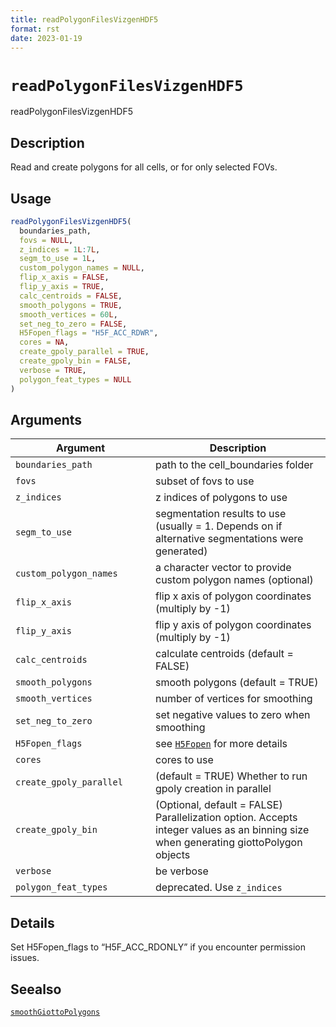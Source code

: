 ```yaml
--- 
title: readPolygonFilesVizgenHDF5 
format: rst 
date: 2023-01-19 
--- 
```

# `readPolygonFilesVizgenHDF5`

readPolygonFilesVizgenHDF5


## Description

Read and create polygons for all cells, or for only selected FOVs.


## Usage

```r
readPolygonFilesVizgenHDF5(
  boundaries_path,
  fovs = NULL,
  z_indices = 1L:7L,
  segm_to_use = 1L,
  custom_polygon_names = NULL,
  flip_x_axis = FALSE,
  flip_y_axis = TRUE,
  calc_centroids = FALSE,
  smooth_polygons = TRUE,
  smooth_vertices = 60L,
  set_neg_to_zero = FALSE,
  H5Fopen_flags = "H5F_ACC_RDWR",
  cores = NA,
  create_gpoly_parallel = TRUE,
  create_gpoly_bin = FALSE,
  verbose = TRUE,
  polygon_feat_types = NULL
)
```


## Arguments

Argument      |Description
------------- |----------------
`boundaries_path`     |     path to the cell_boundaries folder
`fovs`     |     subset of fovs to use
`z_indices`     |     z indices of polygons to use
`segm_to_use`     |     segmentation results to use (usually = 1. Depends on if alternative segmentations were generated)
`custom_polygon_names`     |     a character vector to provide custom polygon names (optional)
`flip_x_axis`     |     flip x axis of polygon coordinates (multiply by -1)
`flip_y_axis`     |     flip y axis of polygon coordinates (multiply by -1)
`calc_centroids`     |     calculate centroids (default = FALSE)
`smooth_polygons`     |     smooth polygons (default = TRUE)
`smooth_vertices`     |     number of vertices for smoothing
`set_neg_to_zero`     |     set negative values to zero when smoothing
`H5Fopen_flags`     |     see [`H5Fopen`](#h5fopen) for more details
`cores`     |     cores to use
`create_gpoly_parallel`     |     (default = TRUE) Whether to run gpoly creation in parallel
`create_gpoly_bin`     |     (Optional, default = FALSE) Parallelization option. Accepts integer values as an binning size when generating giottoPolygon objects
`verbose`     |     be verbose
`polygon_feat_types`     |     deprecated. Use `z_indices`


## Details

Set H5Fopen_flags to "H5F_ACC_RDONLY" if you encounter permission issues.


## Seealso

[`smoothGiottoPolygons`](#smoothgiottopolygons)


